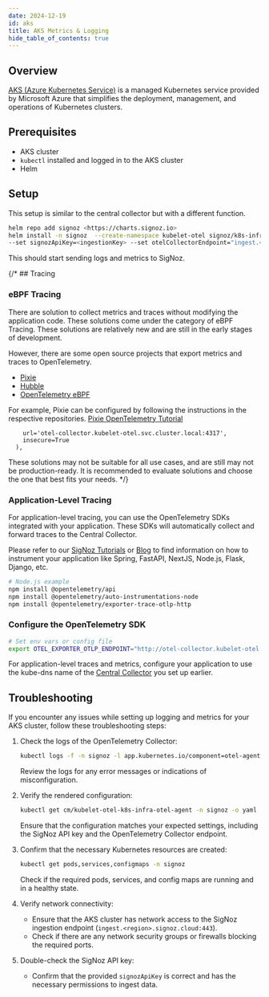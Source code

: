 ```yaml
---
date: 2024-12-19
id: aks
title: AKS Metrics & Logging
hide_table_of_contents: true
---
```


## Overview

[AKS (Azure Kubernetes Service)](https://learn.microsoft.com/en-us/azure/aks/what-is-aks) is a managed Kubernetes service provided by Microsoft Azure that 
simplifies the deployment, management, and operations of Kubernetes clusters.

## Prerequisites

- AKS cluster
- `kubectl` installed and logged in to the AKS cluster
- Helm

<Tabs entityName="plans">
<TabItem value="signoz-cloud" label="SigNoz Cloud" default>

## Setup

This setup is similar to the central collector but with a different function.

```bash
helm repo add signoz <https://charts.signoz.io>
helm install -n signoz  --create-namespace kubelet-otel signoz/k8s-infra \\
--set signozApiKey=<ingestionKey> --set otelCollectorEndpoint="ingest.<region>.signoz.cloud:443" --set otelInsecure=false
```
This should start sending logs and metrics to SigNoz.


{/* ## Tracing

### eBPF Tracing 

There are solution to collect metrics and traces without modifying the application code. These solutions come under the category of eBPF Tracing. These solutions are relatively new and are still in the early stages of development.

However, there are some open source projects that export metrics and traces to OpenTelemetry.
- [Pixie](https://github.com/pixie-io/pixie) 
- [Hubble](https://github.com/cilium/hubble) 
- [OpenTelemetry eBPF](https://github.com/open-telemetry/opentelemetry-network)

For example, Pixie can be configured by following the instructions in the respective repositories.
[Pixie OpenTelemetry Tutorial](https://docs.px.dev/tutorials/integrations/otel/)

```endpoint=px.otel.Endpoint(
    url='otel-collector.kubelet-otel.svc.cluster.local:4317',
    insecure=True
  ),
```

<Admonition>
These solutions may not be suitable for all use cases, and are still may not be production-ready. It is recommended to evaluate  solutions and choose the one that best fits your needs.
</Admonition> */}

### Application-Level Tracing

For application-level tracing, you can use the OpenTelemetry SDKs integrated with your application. These SDKs will automatically collect and forward traces to the 
Central Collector.

Please refer to our [SigNoz Tutorials](../../instrumentation/) or [Blog](https://signoz.io/blog/) to find information on how to instrument your application like 
Spring, FastAPI, NextJS, Node.js, Flask, Django, etc.

```bash
# Node.js example
npm install @opentelemetry/api
npm install @opentelemetry/auto-instrumentations-node
npm install @opentelemetry/exporter-trace-otlp-http
```

### Configure the OpenTelemetry SDK

```bash
# Set env vars or config file
export OTEL_EXPORTER_OTLP_ENDPOINT="http://otel-collector.kubelet-otel.svc.cluster.local:4318/"
```

For application-level traces and metrics, configure your application to use the kube-dns name of the [Central Collector](../bootstrapping/collector-setup) you set up earlier.

## Troubleshooting

If you encounter any issues while setting up logging and metrics for your AKS cluster, follow these troubleshooting steps:

1. Check the logs of the OpenTelemetry Collector:
    
    ```bash
    kubectl logs -f -n signoz -l app.kubernetes.io/component=otel-agent
    
    ```
    
    Review the logs for any error messages or indications of misconfiguration.
    
2. Verify the rendered configuration:
    
    ```bash
    kubectl get cm/kubelet-otel-k8s-infra-otel-agent -n signoz -o yaml
    
    ```
    
    Ensure that the configuration matches your expected settings, including the SigNoz API key and the OpenTelemetry Collector endpoint.
    
3. Confirm that the necessary Kubernetes resources are created:
    
    ```bash
    kubectl get pods,services,configmaps -n signoz
    
    ```
    
    Check if the required pods, services, and config maps are running and in a healthy state.
    
4. Verify network connectivity:
    - Ensure that the AKS cluster has network access to the SigNoz ingestion endpoint (`ingest.<region>.signoz.cloud:443`).
    - Check if there are any network security groups or firewalls blocking the required ports.
5. Double-check the SigNoz API key:
    - Confirm that the provided `signozApiKey` is correct and has the necessary permissions to ingest data.

</TabItem>
</Tabs>
